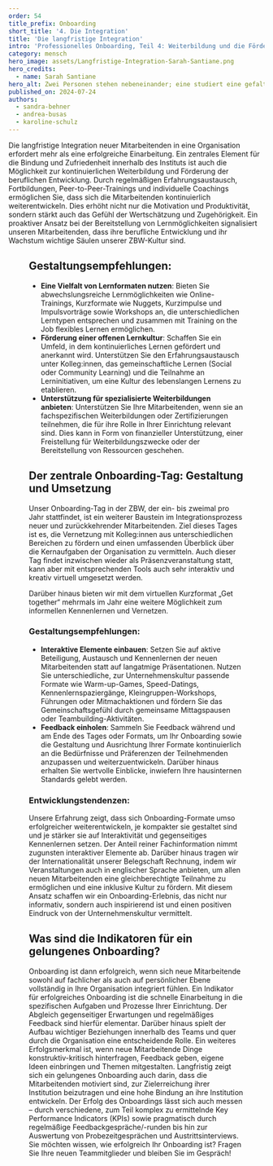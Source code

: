 ---
order: 54
title_prefix: Onboarding
short_title: '4. Die Integration'
title: 'Die langfristige Integration'
intro: 'Professionelles Onboarding, Teil 4: Weiterbildung und die Förderung der beruflichen Entwicklung und Lernprogramme stärken die Bindung an die Organisation. Ein Überblick.'
category: mensch
hero_image: assets/Langfristige-Integration-Sarah-Santiane.png
hero_credits:
  - name: Sarah Santiane
hero_alt: Zwei Personen stehen nebeneinander; eine studiert eine gefaltete Landkarte, die andere hilft.
published_on: 2024-07-24
authors:
  - sandra-behner
  - andrea-busas
  - karoline-schulz
---

<Leadin>Die langfristige Integration</Leadin> neuer Mitarbeitenden in eine Organisation erfordert mehr als eine erfolgreiche Einarbeitung. Ein zentrales
Element für die Bindung und Zufriedenheit innerhalb des Instituts ist auch die Möglichkeit zur kontinuierlichen Weiterbildung und Förderung der beruflichen
Entwicklung. Durch regelmäßigen Erfahrungsaustausch, Fortbildungen, Peer-to-Peer-Trainings und individuelle Coachings ermöglichen Sie, dass sich die Mitarbeitenden
kontinuierlich weiterentwickeln. Dies erhöht nicht nur die Motivation und Produktivität, sondern stärkt auch das Gefühl der Wertschätzung und Zugehörigkeit.
Ein proaktiver Ansatz bei der Bereitstellung von Lernmöglichkeiten signalisiert unseren Mitarbeitenden, dass ihre berufliche Entwicklung und ihr Wachstum
wichtige Säulen unserer ZBW-Kultur sind.

<Figure
  src="2023_Schulz_ZBW_Erste Wochen.jpg"
  size="medium"
  caption="Peer-to-Peer-Training und Erfahrungsaustausch sind für eine langfristige Integration und Entwicklung unerlässlich."
  credit="©ZBW, Foto: Maxim Schulz"
/>

## Gestaltungsempfehlungen:

- **Eine Vielfalt von Lernformaten nutzen**: Bieten Sie abwechslungsreiche Lernmöglichkeiten wie Online-Trainings, Kurzformate wie Nuggets, Kurzimpulse und Impulsvorträge sowie Workshops an, die unterschiedlichen Lerntypen entsprechen und zusammen mit Training on the Job flexibles Lernen ermöglichen.
- **Förderung einer offenen Lernkultur**: Schaffen Sie ein Umfeld, in dem kontinuierliches Lernen gefördert und anerkannt wird. Unterstützen Sie den Erfahrungsaustausch unter Kolleg:innen, das gemeinschaftliche Lernen (Social oder Community Learning) und die Teilnahme an Lerninitiativen, um eine Kultur des lebenslangen Lernens zu etablieren.
- **Unterstützung für spezialisierte Weiterbildungen anbieten**: Unterstützen Sie Ihre Mitarbeitenden, wenn sie an fachspezifischen Weiterbildungen oder Zertifizierungen teilnehmen, die für ihre Rolle in Ihrer Einrichtung relevant sind. Dies kann in Form von finanzieller Unterstützung, einer Freistellung für Weiterbildungszwecke oder der Bereitstellung von Ressourcen geschehen.

## Der zentrale Onboarding-Tag: Gestaltung und Umsetzung

Unser Onboarding-Tag in der ZBW, der ein- bis zweimal pro Jahr stattfindet, ist ein weiterer Baustein im Integrationsprozess neuer und zurückkehrender Mitarbeitenden. Ziel dieses Tages ist es, die Vernetzung mit Kolleg:innen aus unterschiedlichen Bereichen zu fördern und einen umfassenden Überblick über die Kernaufgaben der Organisation zu vermitteln. Auch dieser Tag findet inzwischen wieder als Präsenzveranstaltung statt, kann aber mit entsprechenden Tools auch sehr interaktiv und kreativ virtuell umgesetzt werden.

Darüber hinaus bieten wir mit dem virtuellen Kurzformat „Get together“ mehrmals im Jahr eine weitere Möglichkeit zum informellen Kennenlernen und Vernetzen.

### Gestaltungsempfehlungen:

- **Interaktive Elemente einbauen**: Setzen Sie auf aktive Beteiligung, Austausch und Kennenlernen der neuen Mitarbeitenden statt auf langatmige Präsentationen. Nutzen Sie unterschiedliche, zur Unternehmenskultur passende Formate wie Warm-up-Games, Speed-Datings, Kennenlernspaziergänge, Kleingruppen-Workshops, Führungen oder Mitmachaktionen und fördern Sie das Gemeinschaftsgefühl durch gemeinsame Mittagspausen oder Teambuilding-Aktivitäten.
- **Feedback einholen**: Sammeln Sie Feedback während und am Ende des Tages oder Formats, um Ihr Onboarding sowie die Gestaltung und Ausrichtung Ihrer Formate kontinuierlich an die Bedürfnisse und Präferenzen der Teilnehmenden anzupassen und weiterzuentwickeln. Darüber hinaus erhalten Sie wertvolle Einblicke, inwiefern Ihre hausinternen Standards gelebt werden.

### Entwicklungstendenzen:

Unsere Erfahrung zeigt, dass sich Onboarding-Formate umso erfolgreicher weiterentwickeln, je kompakter sie gestaltet sind und je stärker sie auf Interaktivität und gegenseitiges Kennenlernen setzen. Der Anteil reiner Fachinformation nimmt zugunsten interaktiver Elemente ab. Darüber hinaus tragen wir der Internationalität unserer Belegschaft Rechnung, indem wir Veranstaltungen auch in englischer Sprache anbieten, um allen neuen Mitarbeitenden eine gleichberechtigte Teilnahme zu ermöglichen und eine inklusive Kultur zu fördern. Mit diesem Ansatz schaffen wir ein Onboarding-Erlebnis, das nicht nur informativ, sondern auch inspirierend ist und einen positiven Eindruck von der Unternehmenskultur vermittelt.

## Was sind die Indikatoren für ein gelungenes Onboarding?

Onboarding ist dann erfolgreich, wenn sich neue Mitarbeitende sowohl auf fachlicher als auch auf persönlicher Ebene vollständig in Ihre Organisation integriert fühlen. Ein Indikator für erfolgreiches Onboarding ist die schnelle Einarbeitung in die spezifischen Aufgaben und Prozesse Ihrer Einrichtung. Der Abgleich gegenseitiger Erwartungen und regelmäßiges Feedback sind hierfür elementar. Darüber hinaus spielt der Aufbau wichtiger Beziehungen innerhalb des Teams und quer durch die Organisation eine entscheidende Rolle. Ein weiteres Erfolgsmerkmal ist, wenn neue Mitarbeitende Dinge konstruktiv-kritisch hinterfragen, Feedback geben, eigene Ideen einbringen und Themen mitgestalten. Langfristig zeigt sich ein gelungenes Onboarding auch darin, dass die Mitarbeitenden motiviert sind, zur Zielerreichung ihrer Institution beizutragen und eine hohe Bindung an ihre Institution entwickeln. Der Erfolg des Onboardings lässt sich auch messen – durch verschiedene, zum Teil komplex zu ermittelnde Key Performance Indicators (KPIs) sowie pragmatisch durch regelmäßige Feedbackgespräche/-runden bis hin zur Auswertung von Probezeitgesprächen und Austrittsinterviews. Sie möchten wissen, wie erfolgreich Ihr Onboarding ist? Fragen Sie Ihre neuen Teammitglieder und bleiben Sie im Gespräch!
